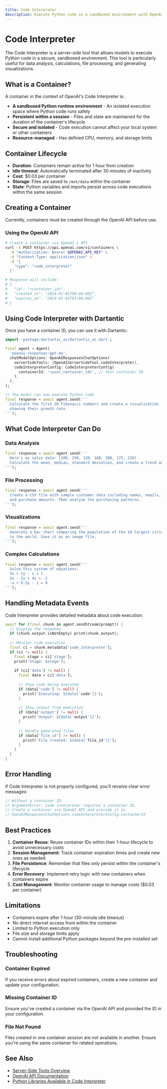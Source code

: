 ```yaml
---
title: Code Interpreter
description: Execute Python code in a sandboxed environment with OpenAI's Code Interpreter
---
```


# Code Interpreter

The Code Interpreter is a server-side tool that allows models to execute Python code in a secure, sandboxed environment. This tool is particularly useful for data analysis, calculations, file processing, and generating visualizations.

## What is a Container?

A container in the context of OpenAI's Code Interpreter is:

- **A sandboxed Python runtime environment** - An isolated execution space where Python code runs safely
- **Persistent within a session** - Files and state are maintained for the duration of the container's lifecycle
- **Secure and isolated** - Code execution cannot affect your local system or other containers
- **Resource-managed** - Has defined CPU, memory, and storage limits

## Container Lifecycle

- **Duration**: Containers remain active for 1 hour from creation
- **Idle timeout**: Automatically terminated after 30 minutes of inactivity
- **Cost**: $0.03 per container
- **Storage**: Files are saved to `/mnt/data` within the container
- **State**: Python variables and imports persist across code executions within the same session

## Creating a Container

Currently, containers must be created through the OpenAI API before use.

### Using the OpenAI API

```bash
# Create a container via OpenAI's API
curl -X POST https://api.openai.com/v1/containers \
  -H "Authorization: Bearer $OPENAI_API_KEY" \
  -H "Content-Type: application/json" \
  -d '{
    "type": "code_interpreter"
  }'

# Response will include:
# {
#   "id": "<container_id>",
#   "created_at": "2024-01-01T00:00:00Z",
#   "expires_at": "2024-01-01T01:00:00Z"
# }
```

## Using Code Interpreter with Dartantic

Once you have a container ID, you can use it with Dartantic:

```dart
import 'package:dartantic_ai/dartantic_ai.dart';

final agent = Agent(
  'openai-responses:gpt-4o',
  chatModelOptions: OpenAIResponsesChatOptions(
    serverSideTools: {OpenAIServerSideTool.codeInterpreter},
    codeInterpreterConfig: CodeInterpreterConfig(
      containerId: '<your_container_id>', // Your container ID
    ),
  ),
);

// The model can now execute Python code
final response = await agent.send('''
  Calculate the first 20 Fibonacci numbers and create a visualization 
  showing their growth rate.
''');
```

## What Code Interpreter Can Do

### Data Analysis
```dart
final response = await agent.send('''
  Here's my sales data: [100, 150, 120, 180, 200, 175, 220].
  Calculate the mean, median, standard deviation, and create a trend analysis.
''');
```

### File Processing
```dart
final response = await agent.send('''
  Create a CSV file with sample customer data including names, emails, 
  and purchase amounts. Then analyze the purchasing patterns.
''');
```

### Visualizations
```dart
final response = await agent.send('''
  Generate a bar chart comparing the population of the 10 largest cities 
  in the world. Save it as an image file.
''');
```

### Complex Calculations
```dart
final response = await agent.send('''
  Solve this system of equations:
  3x + 2y - z = 1
  2x - 2y + 4z = -2
  -x + 0.5y - z = 0
''');
```

## Handling Metadata Events

Code Interpreter provides detailed metadata about code execution:

```dart
await for (final chunk in agent.sendStream(prompt)) {
  // Display the response
  if (chunk.output.isNotEmpty) print(chunk.output);
  
  // Monitor code execution
  final ci = chunk.metadata['code_interpreter'];
  if (ci != null) {
    final stage = ci['stage'];
    print('Stage: $stage');
    
    if (ci['data'] != null) {
      final data = ci['data'];
      
      // Show code being executed
      if (data['code'] != null) {
        print('Executing: ${data['code']}');
      }
      
      // Show output from execution
      if (data['output'] != null) {
        print('Output: ${data['output']}');
      }
      
      // Handle generated files
      if (data['file_id'] != null) {
        print('File created: ${data['file_id']}');
      }
    }
  }
}
```

## Error Handling

If Code Interpreter is not properly configured, you'll receive clear error messages:

```dart
// Without a container ID:
// ArgumentError: Code interpreter requires a container ID.
// Create a container via OpenAI API and provide it in
// OpenAIResponsesChatOptions.codeInterpreterConfig.containerId
```

## Best Practices

1. **Container Reuse**: Reuse container IDs within their 1-hour lifecycle to avoid unnecessary costs
2. **Session Management**: Track container expiration times and create new ones as needed
3. **File Persistence**: Remember that files only persist within the container's lifecycle
4. **Error Recovery**: Implement retry logic with new containers when containers expire
5. **Cost Management**: Monitor container usage to manage costs ($0.03 per container)

## Limitations

- Containers expire after 1 hour (30-minute idle timeout)
- No direct internet access from within the container
- Limited to Python execution only
- File size and storage limits apply
- Cannot install additional Python packages beyond the pre-installed set

## Troubleshooting

### Container Expired
If you receive errors about expired containers, create a new container and update your configuration.

### Missing Container ID
Ensure you've created a container via the OpenAI API and provided the ID in your configuration.

### File Not Found
Files created in one container session are not available in another. Ensure you're using the same container for related operations.

## See Also

- [Server-Side Tools Overview](/server-side-tools)
- [OpenAI API Documentation](https://platform.openai.com/docs/api-reference)
- [Python Libraries Available in Code Interpreter](https://platform.openai.com/docs/assistants/tools/code-interpreter)